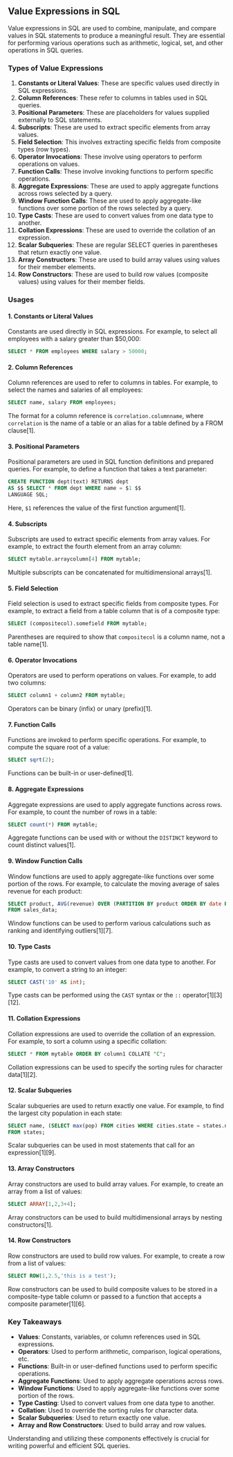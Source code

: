 ## Value Expressions in SQL

Value expressions in SQL are used to combine, manipulate, and compare values in SQL statements to produce a meaningful result. They are essential for performing various operations such as arithmetic, logical, set, and other operations in SQL queries.

### Types of Value Expressions

1. **Constants or Literal Values**: These are specific values used directly in SQL expressions.
2. **Column References**: These refer to columns in tables used in SQL queries.
3. **Positional Parameters**: These are placeholders for values supplied externally to SQL statements.
4. **Subscripts**: These are used to extract specific elements from array values.
5. **Field Selection**: This involves extracting specific fields from composite types (row types).
6. **Operator Invocations**: These involve using operators to perform operations on values.
7. **Function Calls**: These involve invoking functions to perform specific operations.
8. **Aggregate Expressions**: These are used to apply aggregate functions across rows selected by a query.
9. **Window Function Calls**: These are used to apply aggregate-like functions over some portion of the rows selected by a query.
10. **Type Casts**: These are used to convert values from one data type to another.
11. **Collation Expressions**: These are used to override the collation of an expression.
12. **Scalar Subqueries**: These are regular SELECT queries in parentheses that return exactly one value.
13. **Array Constructors**: These are used to build array values using values for their member elements.
14. **Row Constructors**: These are used to build row values (composite values) using values for their member fields.

### Usages

#### 1. Constants or Literal Values

Constants are used directly in SQL expressions. For example, to select all employees with a salary greater than $50,000:

```sql
SELECT * FROM employees WHERE salary > 50000;
```

#### 2. Column References

Column references are used to refer to columns in tables. For example, to select the names and salaries of all employees:

```sql
SELECT name, salary FROM employees;
```

The format for a column reference is `correlation.columnname`, where `correlation` is the name of a table or an alias for a table defined by a FROM clause[1].

#### 3. Positional Parameters

Positional parameters are used in SQL function definitions and prepared queries. For example, to define a function that takes a text parameter:

```sql
CREATE FUNCTION dept(text) RETURNS dept
AS $$ SELECT * FROM dept WHERE name = $1 $$
LANGUAGE SQL;
```

Here, `$1` references the value of the first function argument[1].

#### 4. Subscripts

Subscripts are used to extract specific elements from array values. For example, to extract the fourth element from an array column:

```sql
SELECT mytable.arraycolumn[4] FROM mytable;
```

Multiple subscripts can be concatenated for multidimensional arrays[1].

#### 5. Field Selection

Field selection is used to extract specific fields from composite types. For example, to extract a field from a table column that is of a composite type:

```sql
SELECT (compositecol).somefield FROM mytable;
```

Parentheses are required to show that `compositecol` is a column name, not a table name[1].

#### 6. Operator Invocations

Operators are used to perform operations on values. For example, to add two columns:

```sql
SELECT column1 + column2 FROM mytable;
```

Operators can be binary (infix) or unary (prefix)[1].

#### 7. Function Calls

Functions are invoked to perform specific operations. For example, to compute the square root of a value:

```sql
SELECT sqrt(2);
```

Functions can be built-in or user-defined[1].

#### 8. Aggregate Expressions

Aggregate expressions are used to apply aggregate functions across rows. For example, to count the number of rows in a table:

```sql
SELECT count(*) FROM mytable;
```

Aggregate functions can be used with or without the `DISTINCT` keyword to count distinct values[1].

#### 9. Window Function Calls

Window functions are used to apply aggregate-like functions over some portion of the rows. For example, to calculate the moving average of sales revenue for each product:

```sql
SELECT product, AVG(revenue) OVER (PARTITION BY product ORDER BY date ROWS BETWEEN 6 PRECEDING AND CURRENT ROW) AS moving_average
FROM sales_data;
```

Window functions can be used to perform various calculations such as ranking and identifying outliers[1][7].

#### 10. Type Casts

Type casts are used to convert values from one data type to another. For example, to convert a string to an integer:

```sql
SELECT CAST('10' AS int);
```

Type casts can be performed using the `CAST` syntax or the `::` operator[1][3][12].

#### 11. Collation Expressions

Collation expressions are used to override the collation of an expression. For example, to sort a column using a specific collation:

```sql
SELECT * FROM mytable ORDER BY column1 COLLATE "C";
```

Collation expressions can be used to specify the sorting rules for character data[1][2].

#### 12. Scalar Subqueries

Scalar subqueries are used to return exactly one value. For example, to find the largest city population in each state:

```sql
SELECT name, (SELECT max(pop) FROM cities WHERE cities.state = states.name)
FROM states;
```

Scalar subqueries can be used in most statements that call for an expression[1][9].

#### 13. Array Constructors

Array constructors are used to build array values. For example, to create an array from a list of values:

```sql
SELECT ARRAY[1,2,3+4];
```

Array constructors can be used to build multidimensional arrays by nesting constructors[1].

#### 14. Row Constructors

Row constructors are used to build row values. For example, to create a row from a list of values:

```sql
SELECT ROW(1,2.5,'this is a test');
```

Row constructors can be used to build composite values to be stored in a composite-type table column or passed to a function that accepts a composite parameter[1][6].

### Key Takeaways

- **Values**: Constants, variables, or column references used in SQL expressions.
- **Operators**: Used to perform arithmetic, comparison, logical operations, etc.
- **Functions**: Built-in or user-defined functions used to perform specific operations.
- **Aggregate Functions**: Used to apply aggregate operations across rows.
- **Window Functions**: Used to apply aggregate-like functions over some portion of the rows.
- **Type Casting**: Used to convert values from one data type to another.
- **Collation**: Used to override the sorting rules for character data.
- **Scalar Subqueries**: Used to return exactly one value.
- **Array and Row Constructors**: Used to build array and row values.

Understanding and utilizing these components effectively is crucial for writing powerful and efficient SQL queries.
